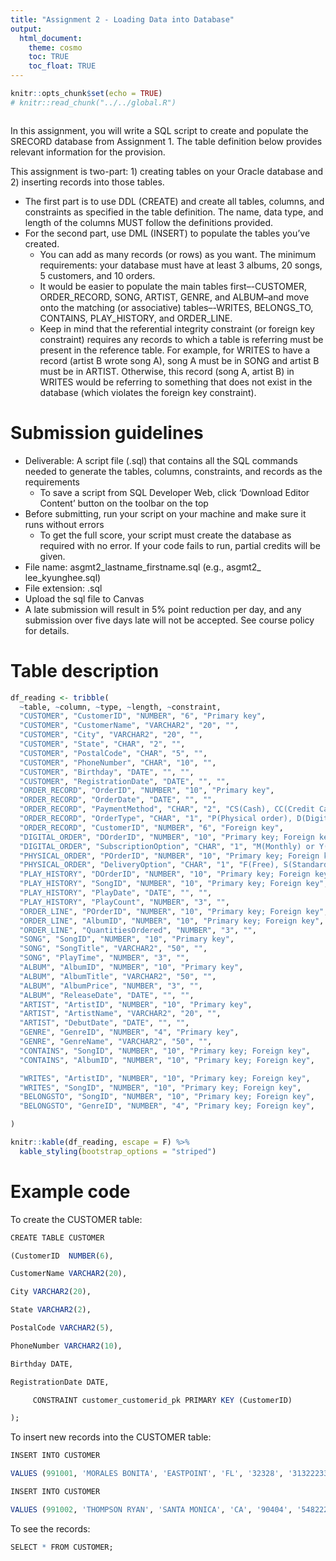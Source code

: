 ```yaml
---
title: "Assignment 2 - Loading Data into Database"
output: 
  html_document: 
    theme: cosmo
    toc: TRUE
    toc_float: TRUE
---
```


```r
knitr::opts_chunk$set(echo = TRUE)
# knitr::read_chunk("../../global.R")
```
```r
```

In this assignment, you will write a SQL script to create and populate the SRECORD database from Assignment 1. The table definition below provides relevant information for the provision.

This assignment is two-part: 1) creating tables on your Oracle database and 2) inserting records into those tables.

- The first part is to use DDL (CREATE) and create all tables, columns, and constraints as specified in the table definition. The name, data type, and length of the columns MUST follow the definitions provided.
- For the second part, use DML (INSERT) to populate the tables you've created. 
  - You can add as many records (or rows) as you want. The minimum requirements: your database must have at least 3 albums, 20 songs, 5 customers, and 10 orders.
  - It would be easier to populate the main tables first–-CUSTOMER, ORDER_RECORD, SONG, ARTIST, GENRE, and ALBUM--and 
  move onto the matching (or associative) tables–-WRITES, BELONGS_TO, CONTAINS, PLAY_HISTORY, and ORDER_LINE. 
  - Keep in mind that the referential integrity constraint (or foreign key constraint) requires any records to which a table is referring must be present in the reference table. For example, for WRITES to have a record (artist B wrote song A), song A must be in SONG and artist B must be in ARTIST. Otherwise, this record (song A, artist B) in WRITES would be referring to something that does not exist in the database (which violates the foreign key constraint).

# Submission guidelines

- Deliverable: A script file (.sql) that contains all the SQL commands needed to generate the tables, columns, constraints, and records as the requirements
  - To save a script from SQL Developer Web, click 'Download Editor Content' button on the toolbar on the top
- Before submitting, run your script on your machine and make sure it runs without errors
  - To get the full score, your script must create the database as required with no error. If your code fails to run, partial credits will be given.
- File name: asgmt2_lastname_firstname.sql (e.g., asgmt2_ lee_kyunghee.sql)
- File extension: .sql
- Upload the sql file to Canvas
- A late submission will result in 5% point reduction per day, and any submission over five days late will not be accepted. See course policy for details.

# Table description
``` r
df_reading <- tribble(
  ~table, ~column, ~type, ~length, ~constraint,
  "CUSTOMER", "CustomerID", "NUMBER", "6", "Primary key",
  "CUSTOMER", "CustomerName", "VARCHAR2", "20", "",
  "CUSTOMER", "City", "VARCHAR2", "20", "",
  "CUSTOMER", "State", "CHAR", "2", "",
  "CUSTOMER", "PostalCode", "CHAR", "5", "",
  "CUSTOMER", "PhoneNumber", "CHAR", "10", "",
  "CUSTOMER", "Birthday", "DATE", "", "",
  "CUSTOMER", "RegistrationDate", "DATE", "", "",
  "ORDER_RECORD", "OrderID", "NUMBER", "10", "Primary key",
  "ORDER_RECORD", "OrderDate", "DATE", "", "",
  "ORDER_RECORD", "PaymentMethod", "CHAR", "2", "CS(Cash), CC(Credit Card), or PP(Paypal)",
  "ORDER_RECORD", "OrderType", "CHAR", "1", "P(Physical order), D(Digital order)",
  "ORDER_RECORD", "CustomerID", "NUMBER", "6", "Foreign key",
  "DIGITAL_ORDER", "DOrderID", "NUMBER", "10", "Primary key; Foreign key",
  "DIGITAL_ORDER", "SubscriptionOption", "CHAR", "1", "M(Monthly) or Y(Yearly)",
  "PHYSICAL_ORDER", "POrderID", "NUMBER", "10", "Primary key; Foreign key",
  "PHYSICAL_ORDER", "DeliveryOption", "CHAR", "1", "F(Free), S(Standard), or E(Expedite)",
  "PLAY_HISTORY", "DOrderID", "NUMBER", "10", "Primary key; Foreign key",
  "PLAY_HISTORY", "SongID", "NUMBER", "10", "Primary key; Foreign key",
  "PLAY_HISTORY", "PlayDate", "DATE", "", "",
  "PLAY_HISTORY", "PlayCount", "NUMBER", "3", "",
  "ORDER_LINE", "POrderID", "NUMBER", "10", "Primary key; Foreign key",
  "ORDER_LINE", "AlbumID", "NUMBER", "10", "Primary key; Foreign key",
  "ORDER_LINE", "QuantitiesOrdered", "NUMBER", "3", "",
  "SONG", "SongID", "NUMBER", "10", "Primary key",
  "SONG", "SongTitle", "VARCHAR2", "50", "",
  "SONG", "PlayTime", "NUMBER", "3", "",
  "ALBUM", "AlbumID", "NUMBER", "10", "Primary key",
  "ALBUM", "AlbumTitle", "VARCHAR2", "50", "",
  "ALBUM", "AlbumPrice", "NUMBER", "3", "",
  "ALBUM", "ReleaseDate", "DATE", "", "",
  "ARTIST", "ArtistID", "NUMBER", "10", "Primary key",
  "ARTIST", "ArtistName", "VARCHAR2", "20", "",
  "ARTIST", "DebutDate", "DATE", "", "",
  "GENRE", "GenreID", "NUMBER", "4", "Primary key",
  "GENRE", "GenreName", "VARCHAR2", "50", "",
  "CONTAINS", "SongID", "NUMBER", "10", "Primary key; Foreign key",
  "CONTAINS", "AlbumID", "NUMBER", "10", "Primary key; Foreign key",

  "WRITES", "ArtistID", "NUMBER", "10", "Primary key; Foreign key",
  "WRITES", "SongID", "NUMBER", "10", "Primary key; Foreign key",
  "BELONGSTO", "SongID", "NUMBER", "10", "Primary key; Foreign key",
  "BELONGSTO", "GenreID", "NUMBER", "4", "Primary key; Foreign key",

)

knitr::kable(df_reading, escape = F) %>%
  kable_styling(bootstrap_options = "striped")
```

# Example code
To create the CUSTOMER table:
```r
CREATE TABLE CUSTOMER

(CustomerID  NUMBER(6),

CustomerName VARCHAR2(20),

City VARCHAR2(20),

State VARCHAR2(2),

PostalCode VARCHAR2(5),

PhoneNumber VARCHAR2(10),

Birthday DATE,

RegistrationDate DATE,

     CONSTRAINT customer_customerid_pk PRIMARY KEY (CustomerID)

);
```

To insert new records into the CUSTOMER table:
```r
INSERT INTO CUSTOMER

VALUES (991001, 'MORALES BONITA', 'EASTPOINT', 'FL', '32328', '3132223333', '02-APR-70', '01-SEP-10');

INSERT INTO CUSTOMER

VALUES (991002, 'THOMPSON RYAN', 'SANTA MONICA', 'CA', '90404', '5482222678', '28-FEB-80', '01-SEP-15');
```

To see the records:
```r
SELECT * FROM CUSTOMER;
```